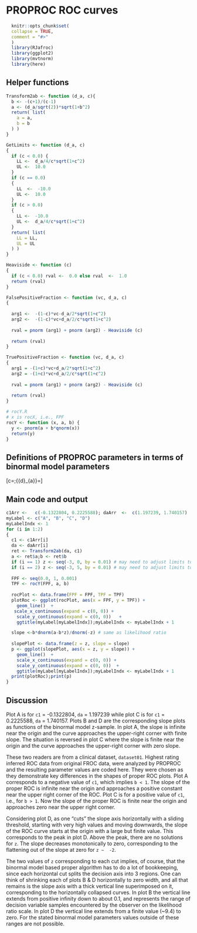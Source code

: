 # PROPROC ROC curves {#proproc-rocs}

```r
  knitr::opts_chunk$set(
  collapse = TRUE,
  comment = "#>"
  )
  library(RJafroc)
  library(ggplot2)
  library(mvtnorm)
  library(here)
```

## Helper functions

```r
Transform2ab <- function (d_a, c){
  b <- -(c+1)/(c-1)
  a <- (d_a/sqrt(2))*sqrt(1+b^2)
  return( list(
    a = a,
    b = b
  ) )
}

GetLimits <- function (d_a, c)
{
  if (c < 0.0) {
    LL <-  d_a/4/c*sqrt(1+c^2)
    UL <-  10.0
  }
  if (c == 0.0) 
  {
    LL  <-  -10.0
    UL <-  10.0
  }
  if (c > 0.0) 
  {
    LL <-  -10.0
    UL <-  d_a/4/c*sqrt(1+c^2)
  }
  return( list(
    LL = LL,
    UL = UL
  ) )
}

Heaviside <- function (c)
{
  if (c < 0.0) rval <-  0.0 else rval  <-  1.0
  return (rval)
}

FalsePositiveFraction <- function (vc, d_a, c)
{
  
  arg1 <-  -(1-c)*vc-d_a/2*sqrt(1+c^2)
  arg2 <-  -(1-c)*vc+d_a/2/c*sqrt(1+c^2)
  
  rval = pnorm (arg1) + pnorm (arg2) - Heaviside (c)
  
  return (rval)
}

TruePositiveFraction <- function (vc, d_a, c)
{
  arg1 = -(1+c)*vc+d_a/2*sqrt(1+c^2)
  arg2 = -(1+c)*vc+d_a/2/c*sqrt(1+c^2)
  
  rval = pnorm (arg1) + pnorm (arg2) - Heaviside (c)
  
  return (rval)
}

# rocY.R
# x is rocX, i.e., FPF
rocY <- function (x, a, b) {
  y <- pnorm(a + b*qnorm(x))
  return(y)
}
```

## Definitions of PROPROC parameters in terms of binormal model parameters
  
\[c=\frac{b-1}{b+1};{{d}_{a}}=\frac{\sqrt{2}a}{\sqrt{1+{{b}^{2}}}}\] 

## Main code and output
  
```r
c1Arr <-   c(-0.1322804, 0.2225588); daArr  <-  c(1.197239, 1.740157)
myLabel <- c("A", "B", "C", "D")
myLabelIndx <- 1
for (i in 1:2)
{
  c1 <- c1Arr[i]
  da <- daArr[i]
  ret <- Transform2ab(da, c1)
  a <- ret$a;b <- ret$b
  if (i == 1) z <- seq(-3, 0, by = 0.01) # may need to adjust limits to view detail of slope plot
  if (i == 2) z <- seq(-3, 5, by = 0.01) # may need to adjust limits to view detail of slope plot
  
  FPF <- seq(0.0, 1, 0.001)
  TPF <- rocY(FPF, a, b)
  
  rocPlot <- data.frame(FPF = FPF, TPF = TPF)
  plotRoc <- ggplot(rocPlot, aes(x = FPF, y = TPF)) + 
    geom_line()  + 
   scale_x_continuous(expand = c(0, 0)) + 
    scale_y_continuous(expand = c(0, 0))   +
    ggtitle(myLabel[myLabelIndx]);myLabelIndx <- myLabelIndx + 1

  slope <-b*dnorm(a-b*z)/dnorm(-z) # same as likelihood ratio
  
  slopePlot <- data.frame(z = z, slope = slope)
  p <- ggplot(slopePlot, aes(x = z, y = slope)) + 
    geom_line()  + 
    scale_x_continuous(expand = c(0, 0)) + 
    scale_y_continuous(expand = c(0, 0))  +
    ggtitle(myLabel[myLabelIndx]);myLabelIndx <- myLabelIndx + 1
  print(plotRoc);print(p)
}
```             


## Discussion

Plot A is for `c1` =  -0.1322804, `da` = 1.197239 while plot C is for `c1` = 0.2225588, `da` = 1.740157. Plots B and D are the corresponding slope plots as functions of the binormal model z-sample. In plot A, the slope is infinite near the origin and the curve approaches the upper-right corner with finite slope. The situation is reversed in plot C where the slope is finite near the origin and the curve approaches the upper-right corner with zero slope. 

These two readers are from a clinical dataset, `dataset01`. Highest rating inferred ROC data from original FROC data, were analyzed by PROPROC and the resulting parameter values are coded here. They were chosen as they demonstrate key differences in the shapes of proper ROC plots. Plot A corresponds to a negative value of `c1`, which implies `b < 1`. The slope of the proper ROC is infinite near the origin and approaches a positive constant near the upper right corner of the ROC. Plot C is for a positive value of `c1`, i.e., for `b > 1`. Now the slope of the proper ROC is finite near the origin and approaches zero near the upper right corner. 

Considering plot D, as one "cuts" the slope axis horizontally with a sliding threshold, starting with very high values and moving downwards, the slope of the ROC curve starts at the origin with a large but finite value. This corresponds to the peak in plot D. Above the peak, there are no solutions for `z`. The slope decreases monotonically to zero, corresponding to the flattening out of the slope at zero for `z ~  -2`. 

The two values of `z` corresponding to each cut implies, of course, that the binormal model based proper algorithm has to do a lot of bookkeeping, since each horizontal cut splits the decision axis into 3 regions. One can think of shrinking each of plots B & D horizontally to zero width, and all that remains is the slope axis with a thick vertical line superimposed on it, corresponding to the horizontally collapsed curves. In plot B the vertical line extends from positive infinity down to about 0.1, and represents the range of decision variable samples encountered by the observer on the likelihood ratio scale. In plot D the vertical line extends from a finite value (~9.4) to zero. For the stated binormal model parameters values outside of these ranges are not possible.

